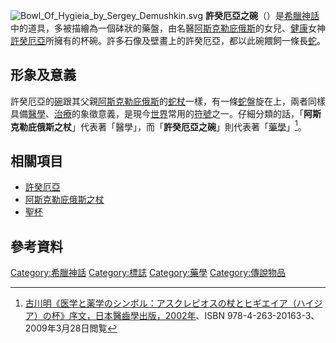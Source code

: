 [[File:Bowl_Of_Hygieia_by_Sergey_Demushkin.svg|thumb]]
{{Portal|醫學}}
{{Commons category|Bowl of Hygieia}}
'''許癸厄亞之碗'''（{{lang-en|'''Bowl of Hygieia'''}}）是[[希臘神話|希臘神話]]中的道具，多被描繪為一個砵狀的藥盤，由名醫[[阿斯克勒庇俄斯|阿斯克勒庇俄斯]]的女兒、[[健康|健康]]女神[[許癸厄亞|許癸厄亞]]所擁有的杯碗。許多石像及壁畫上的許癸厄亞，都以此碗餵飼一條長[[蛇|蛇]]。

== 形象及意義 ==
許癸厄亞的[[碗|碗]]跟其父親[[阿斯克勒庇俄斯|阿斯克勒庇俄斯]]的[[蛇杖|蛇杖]]一樣，有一條[[蛇|蛇]]盤旋在上，兩者同樣具備[[醫學|醫學]]、[[治療|治療]]的象徵意義，是現今[[世界|世界]]常用的[[符號|符號]]之一。仔細分類的話，「'''阿斯克勒庇俄斯之杖'''」代表著「醫學」，而「'''許癸厄亞之碗'''」則代表著「[[藥學|藥學]]」<ref name="furukawa">[http://www.ishiyaku.co.jp/search/details_1.cfm?cid=2&bookcode=201630 古川明《医学と薬学のシンボル：アスクレピオスの杖とヒギエイア（ハイジア）の杯》序文，日本醫齒學出版，2002年]、ISBN 978-4-263-20163-3、2009年3月28日閲覧</ref>。

== 相關項目 ==
* [[許癸厄亞|許癸厄亞]]
* [[阿斯克勒庇俄斯之杖|阿斯克勒庇俄斯之杖]]
* [[聖杯|聖杯]]

== 參考資料 ==
{{Reflist}}

{{DEFAULTSORT:Bowl of Hygieia}}
[[Category:希臘神話|Category:希臘神話]]
[[Category:標誌|Category:標誌]]
[[Category:藥學|Category:藥學]]
[[Category:傳說物品|Category:傳說物品]]